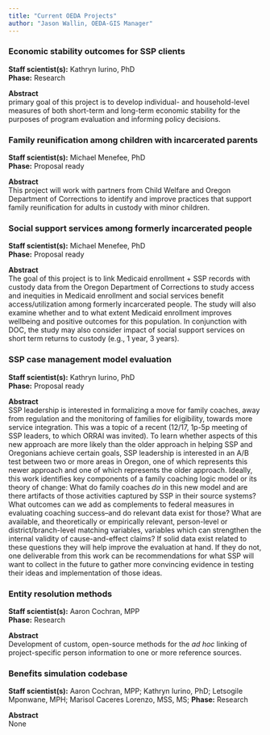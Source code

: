 ```yaml
---
title: "Current OEDA Projects"
author: "Jason Wallin, OEDA-GIS Manager"
---
```


### Economic stability outcomes for SSP clients
**Staff scientist(s):** Kathryn Iurino, PhD</br>
**Phase:** Research

**Abstract**</br>
primary goal of this project is to develop individual- and household-level measures of both short-term and long-term economic stability for the purposes of program evaluation and informing policy decisions.


### Family reunification among children with incarcerated parents
**Staff scientist(s):** Michael Menefee, PhD</br>
**Phase:** Proposal ready

**Abstract**</br>
This project will work with partners from Child Welfare and Oregon Department of Corrections to identify and improve practices that support family reunification for adults in custody with minor children.

### Social support services among formerly incarcerated people
**Staff scientist(s):** Michael Menefee, PhD</br>
**Phase:** Proposal ready

**Abstract**</br>
The goal of this project is to link Medicaid enrollment + SSP records with custody data from the Oregon Department of Corrections to study access and inequities in Medicaid enrollment and social services benefit access/utilization among formerly incarcerated people. The study will also examine whether and to what extent Medicaid enrollment improves wellbeing and positive outcomes for this population. In conjunction with DOC, the study may also consider impact of social support services on short term returns to custody (e.g., 1 year, 3 years).

### SSP case management model evaluation
**Staff scientist(s):** Kathryn Iurino, PhD</br>
**Phase:** Proposal ready

**Abstract**</br>
SSP leadership is interested in formalizing a move for family coaches, away from regulation and the monitoring of families for eligibility, towards more service integration. This was a topic of a recent (12/17, 1p-5p meeting of SSP leaders, to which ORRAI was invited). To learn whether aspects of this new approach are more likely than the older approach in helping SSP and Oregonians achieve certain goals, SSP leadership is interested in an A/B test between two or more areas in Oregon, one of which represents this newer approach and one of which represents the older approach. Ideally, this work identifies key components of a family coaching logic model or its theory of change: What do family coaches _do_ in this new model and are there artifacts of those activities captured by SSP in their source systems? What outcomes can we add as complements to federal measures in evaluating coaching success--and do relevant data exist for those? What are available, and theoretically or empirically relevant, person-level or district/branch-level matching variables, variables which can strengthen the internal validity of cause-and-effect claims? If solid data exist related to these questions they will help improve the evaluation at hand. If they do not, one deliverable from this work can be recommendations for what SSP will want to collect in the future to gather more convincing evidence in testing their ideas and implementation of those ideas.

### Entity resolution methods
**Staff scientist(s):** Aaron Cochran, MPP</br>
**Phase:** Research

**Abstract**</br>
Development of custom, open-source methods for the *ad hoc* linking of project-specific person information to one or more reference sources.

### Benefits simulation codebase
**Staff scientist(s):** Aaron Cochran, MPP; Kathryn Iurino, PhD; Letsogile Mponwane, MPH; Marisol Caceres Lorenzo, MSS, MS;
**Phase:** Research</br>

**Abstract**</br>
None